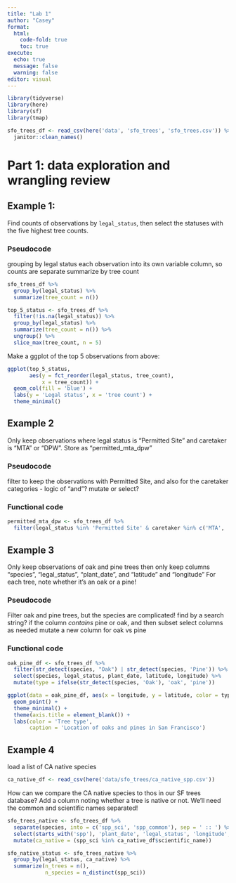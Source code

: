 ```yaml
---
title: "Lab 1"
author: "Casey"
format: 
  html:
    code-fold: true
    toc: true
execute: 
  echo: true
  message: false
  warning: false
editor: visual
---
```



```r
library(tidyverse)
library(here)
library(sf)
library(tmap)
```

```r
sfo_trees_df <- read_csv(here('data', 'sfo_trees', 'sfo_trees.csv')) %>%
  janitor::clean_names()
```

# Part 1: data exploration and wrangling review

## Example 1: 

Find counts of observations by `legal_status`, then select the statuses with the five highest tree counts.

### Pseudocode

grouping by legal status
each observation into its own variable column, so counts are separate
summarize by tree count

```r
sfo_trees_df %>%
  group_by(legal_status) %>%
  summarize(tree_count = n())

top_5_status <- sfo_trees_df %>%
  filter(!is.na(legal_status)) %>%
  group_by(legal_status) %>%
  summarize(tree_count = n()) %>%
  ungroup() %>%
  slice_max(tree_count, n = 5)
```

Make a ggplot of the top 5 observations from above:

```r
ggplot(top_5_status, 
       aes(y = fct_reorder(legal_status, tree_count), 
           x = tree_count)) +
  geom_col(fill = 'blue') +
  labs(y = 'Legal status', x = 'tree count') +
  theme_minimal()
```

## Example 2

Only keep observations where legal status is "Permitted Site" and caretaker is "MTA" or "DPW".  Store as "permitted_mta_dpw"

### Pseudocode

filter to keep the observations with Permitted Site, and also for the caretaker categories - logic of "and"?
mutate or select?

### Functional code

```r
permitted_mta_dpw <- sfo_trees_df %>%
  filter(legal_status %in% 'Permitted Site' & caretaker %in% c('MTA', 'DPW'))
```

## Example 3

Only keep observations of oak and pine trees
then only keep columns "species", "legal_status", "plant_date", and "latitude" and "longitude"
For each tree, note whether it's an oak or a pine!

### Pseudocode

Filter oak and pine trees, but the species are complicated! find by a search string? if the column *contains* pine or oak, and then subset
select columns as needed
mutate a new column for oak vs pine

### Functional code

```r
oak_pine_df <- sfo_trees_df %>%
  filter(str_detect(species, "Oak") | str_detect(species, 'Pine')) %>%
  select(species, legal_status, plant_date, latitude, longitude) %>%
  mutate(type = ifelse(str_detect(species, 'Oak'), 'oak', 'pine'))
```

```r
ggplot(data = oak_pine_df, aes(x = longitude, y = latitude, color = type)) +
  geom_point() +
  theme_minimal() +
  theme(axis.title = element_blank()) +
  labs(color = 'Tree type',
       caption = 'Location of oaks and pines in San Francisco')
```

## Example 4

load a list of CA native species

```r
ca_native_df <- read_csv(here('data/sfo_trees/ca_native_spp.csv'))
```

How can we compare the CA native species to thos in our SF trees database?  Add a column noting whether a tree is native or not.  We'll need the common and scientific names separated!

```r
sfo_trees_native <- sfo_trees_df %>%
  separate(species, into = c('spp_sci', 'spp_common'), sep = ' :: ') %>%
  select(starts_with('spp'), 'plant_date', 'legal_status', 'longitude', 'latitude') %>%
  mutate(ca_native = (spp_sci %in% ca_native_df$scientific_name))

sfo_native_status <- sfo_trees_native %>%
  group_by(legal_status, ca_native) %>%
  summarize(n_trees = n(),
            n_species = n_distinct(spp_sci))
```




